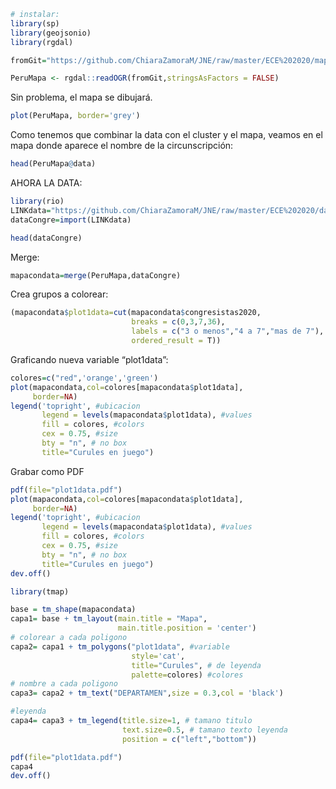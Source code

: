 ```r
# instalar:
library(sp)
library(geojsonio)
library(rgdal)

fromGit="https://github.com/ChiaraZamoraM/JNE/raw/master/ECE%202020/mapa/mergedECE2020.json" # link desde github

PeruMapa <- rgdal::readOGR(fromGit,stringsAsFactors = FALSE)

```



Sin problema, el mapa se dibujará.
```r
plot(PeruMapa, border='grey')
```

Como tenemos que combinar la data con el cluster y el mapa, veamos en el mapa donde aparece el nombre de la circunscripción:

```r
head(PeruMapa@data)
```



AHORA LA DATA:

```r
library(rio)
LINKdata="https://github.com/ChiaraZamoraM/JNE/raw/master/ECE%202020/dataMapasECE.xlsx"
dataCongre=import(LINKdata)
```

```r
head(dataCongre)
```

Merge:

```r
mapacondata=merge(PeruMapa,dataCongre)
```


Crea grupos a colorear:

```r
(mapacondata$plot1data=cut(mapacondata$congresistas2020,
                           breaks = c(0,3,7,36),
                           labels = c("3 o menos","4 a 7","mas de 7"),
                           ordered_result = T))
```

Graficando nueva variable "plot1data":

```r
colores=c("red",'orange','green')
plot(mapacondata,col=colores[mapacondata$plot1data],
     border=NA)
legend('topright', #ubicacion
       legend = levels(mapacondata$plot1data), #values
       fill = colores, #colors
       cex = 0.75, #size 
       bty = "n", # no box
       title="Curules en juego")
```
Grabar como PDF
```r
pdf(file="plot1data.pdf")
plot(mapacondata,col=colores[mapacondata$plot1data],
     border=NA)
legend('topright', #ubicacion
       legend = levels(mapacondata$plot1data), #values
       fill = colores, #colors
       cex = 0.75, #size 
       bty = "n", # no box
       title="Curules en juego")
dev.off()
```


```r
library(tmap)

base = tm_shape(mapacondata)
capa1= base + tm_layout(main.title = "Mapa",
                        main.title.position = 'center')
# colorear a cada poligono
capa2= capa1 + tm_polygons("plot1data", #variable 
                           style='cat', 
                           title="Curules", # de leyenda
                           palette=colores) #colores
# nombre a cada poligono
capa3= capa2 + tm_text("DEPARTAMEN",size = 0.3,col = 'black') 

#leyenda
capa4= capa3 + tm_legend(title.size=1, # tamano titulo
                         text.size=0.5, # tamano texto leyenda
                         position = c("left","bottom"))


```

```r
pdf(file="plot1data.pdf")
capa4
dev.off()
```





